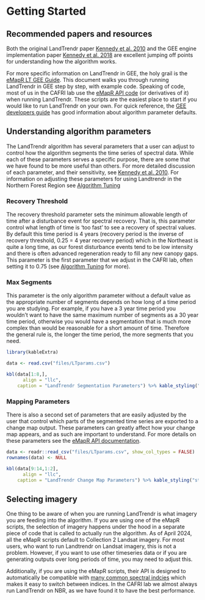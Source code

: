 # Getting Started

## Recommended papers and resources
Both the original LandTrendr paper [Kennedy et al. 2010](https://sciencedirect.com/science/article/pii/S0034425710002245?via%3Dihub) and the GEE engine implementation paper [Kennedy et al. 2018](https://www.mdpi.com/2072-4292/10/5/691) are excellent jumping off points for understanding how the algorithm works.   

For more specific information on LandTrendr in GEE, the holy grail is the [eMapR LT GEE Guide](https://emapr.github.io/LT-GEE/index.html). This document walks you through running LandTrendr in GEE step by step, with example code. Speaking of code, most of us in the CAFRI lab use the [eMapR API code](https://emapr.github.io/LT-GEE/example-scripts.html) (or derivatives of it) when running LandTrendr. These scripts are the easiest place to start if you would like to run LandTrendr on your own. For quick reference, the [GEE developers guide](https://developers.google.com/earth-engine/apidocs/ee-algorithms-temporalsegmentation-landtrendr) has good information about algorithm parameter defaults.   


## Understanding algorithm parameters
The LandTrendr algorithm has several parameters that a user can adjust to control how the algorithm segments the time series of spectral data. While each of these parameters serves a specific purpose, there are some that we have found to be more useful than others. For more detailed discussion of each parameter, and their sensitivity, see [Kennedy et al. 2010](https://sciencedirect.com/science/article/pii/S0034425710002245?via%3Dihub). For information on adjusting these parameters for using Landtrendr in the Northern Forest Region see [Algorithm Tuning](tuning.qmd)  

### Recovery Threshold
The recovery threshold parameter sets the minimum allowable length of time after a disturbance event for spectral recovery. That is, this parameter control what length of time is 'too fast' to see a recovery of spectral values. By default this time period is 4 years (recovery period is the inverse of recovery threshold, 0.25 = 4 year recovery period) which in the Northeast is quite a long time, as our forest disturbance events tend to be low intensity and there is often advanced regeneration ready to fill any new canopy gaps. This parameter is the first parameter that we adjust in the CAFRI lab, often setting it to 0.75 (see [Algorithm Tuning](tuning.qmd) for more).

### Max Segments
This parameter is the only algorithm parameter without a default value as the appropriate number of segments depends on how long of a time period you are studying. For example, if you have a 3 year time period you wouldn't want to have the same maximum number of segments as a 30 year time period, otherwise you would have a segmentation that is much more complex than would be reasonable for a short amount of time. Therefore the general rule is, the longer the time period, the more segments that you need.

```r
library(kableExtra)

data <- read.csv("files/LTparams.csv")

kbl(data[1:8,],
      align = "llc",
    caption = "LandTrendr Segmentation Parameters") %>% kable_styling("striped")

```
### Mapping Parameters
There is also a second set of parameters that are easily adjusted by the user that control which parts of the segmented time series are exported to a change map output. These parameters can greatly affect how your change map appears, and as such are important to understand. For more details on these parameters see the [eMapR API documentation](https://emapr.github.io/LT-GEE/api.html#getchangemap).

```r

data <- readr::read_csv("files/LTparams.csv", show_col_types = FALSE)
rownames(data) <- NULL

kbl(data[9:14,1:2],
      align = "llc",
    caption = "LandTrendr Change Map Parameters") %>% kable_styling("striped")

```

## Selecting imagery 

One thing to be aware of when you are running LandTrendr is what imagery you are feeding into the algorithm. If you are using one of the eMapR scripts, the selection of imagery happens under the hood in a separate piece of code that is called to actually run the algorithm. As of April 2024, all the eMapR scripts default to Collection 2 Landsat imagery. For most users, who want to run Landtrendr on Landsat imagery, this is not a problem. However, if you want to use other timeseries data or if you are generating outputs over long periods of time, you may need to adjust this. 

Additionally, if you are using the eMapR scripts, their API is designed to automatically be compatible with [many common spectral indcies](https://emapr.github.io/LT-GEE/api.html#spectral-index-codes) which makes it easy to switch between indices. In the CAFRI lab we almost always run LandTrendr on NBR, as we have found it to have the best performance. 